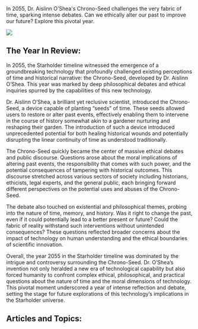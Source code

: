 In 2055, Dr. Aislinn O’Shea's Chrono-Seed challenges the very fabric of time, sparking intense debates. Can we ethically alter our past to improve our future? Explore this pivotal year.

![](https://www.blockstar.com/wp-content/uploads/2024/06/2055-chrono.png)

## The Year In Review:
In 2055, the Starholder timeline witnessed the emergence of a groundbreaking technology that profoundly challenged existing perceptions of time and historical narrative: the Chrono-Seed, developed by Dr. Aislinn O’Shea. This year was marked by deep philosophical debates and ethical inquiries spurred by the capabilities of this new technology.

Dr. Aislinn O’Shea, a brilliant yet reclusive scientist, introduced the Chrono-Seed, a device capable of planting “seeds” of time. These seeds allowed users to restore or alter past events, effectively enabling them to intervene in the course of history somewhat akin to a gardener nurturing and reshaping their garden. The introduction of such a device introduced unprecedented potential for both healing historical wounds and potentially disrupting the linear continuity of time as understood traditionally.

The Chrono-Seed quickly became the center of massive ethical debates and public discourse. Questions arose about the moral implications of altering past events, the responsibility that comes with such power, and the potential consequences of tampering with historical outcomes. This discourse stretched across various sectors of society including historians, ethicists, legal experts, and the general public, each bringing forward different perspectives on the potential uses and abuses of the Chrono-Seed.

The debate also touched on existential and philosophical themes, probing into the nature of time, memory, and history. Was it right to change the past, even if it could potentially lead to a better present or future? Could the fabric of reality withstand such interventions without unintended consequences? These questions reflected broader concerns about the impact of technology on human understanding and the ethical boundaries of scientific innovation.

Overall, the year 2055 in the Starholder timeline was dominated by the intrigue and controversy surrounding the Chrono-Seed. Dr. O’Shea’s invention not only heralded a new era of technological capability but also forced humanity to confront complex ethical, philosophical, and practical questions about the nature of time and the moral dimensions of technology. This pivotal moment underscored a year of intense reflection and debate, setting the stage for future explorations of this technology’s implications in the Starholder universe.

## Articles and Topics:

